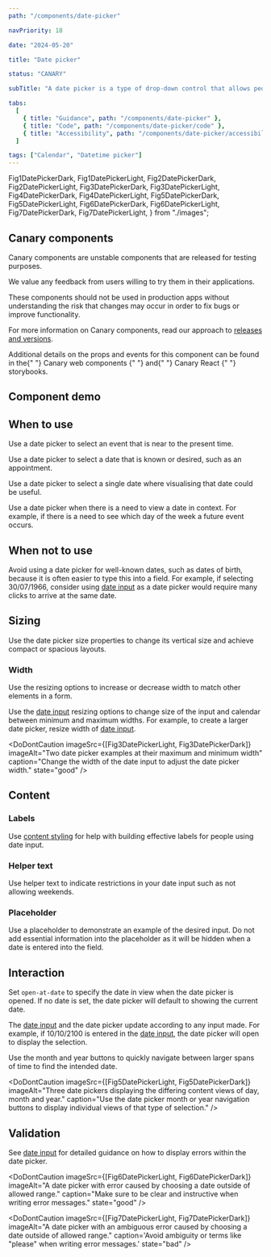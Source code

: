```yaml
---
path: "/components/date-picker"

navPriority: 18

date: "2024-05-20"

title: "Date picker"

status: "CANARY"

subTitle: "A date picker is a type of drop-down control that allows people to easily view and select dates."

tabs:
  [
    { title: "Guidance", path: "/components/date-picker" },
    { title: "Code", path: "/components/date-picker/code" },
    { title: "Accessibility", path: "/components/date-picker/accessibility" },
  ]

tags: ["Calendar", "Datetime picker"]
---
```


  Fig1DatePickerDark,
  Fig1DatePickerLight,
  Fig2DatePickerDark,
  Fig2DatePickerLight,
  Fig3DatePickerDark,
  Fig3DatePickerLight,
  Fig4DatePickerDark,
  Fig4DatePickerLight,
  Fig5DatePickerDark,
  Fig5DatePickerLight,
  Fig6DatePickerDark,
  Fig6DatePickerLight,
  Fig7DatePickerDark,
  Fig7DatePickerLight,
} from "./images";

<IcAlert
  heading="Canary component"
  variant="info"
  message="This component is new and its guidance will be updated over time."
/>

## Canary components

Canary components are unstable components that are released for testing purposes.

We value any feedback from users willing to try them in their applications.

These components should not be used in production apps without understanding the risk that changes may occur in order to fix bugs or improve functionality.

For more information on Canary components, read our approach to [releases and versions](/get-started/releases-versions).

<p>
  Additional details on the props and events for this component can be found in
  the{" "}
  <IcLink
    href="https://mi6.github.io/ic-ui-kit/branches/canary/develop/web-components/?path=/docs/web-components-date-picker--docs"
    target="_blank"
  >
    Canary web components
  </IcLink>{" "}
  and{" "}
  <IcLink
    href="https://mi6.github.io/ic-ui-kit/branches/canary/develop/react/?path=/docs/react-components-date-picker--docs"
    target="_blank"
  >
    Canary React
  </IcLink>{" "}
  storybooks.
</p>

## Component demo

<ComponentPreview>
  <IcDatePicker label="When would you like to collect your coffee?" />
</ComponentPreview>

## When to use

Use a date picker to select an event that is near to the present time.

<DoubleDoDontCaution>
  <DoDontCaution
    imageSrc={[Fig1DatePickerLight, Fig1DatePickerDark]}
    imageAlt="A date picker being used to select a nearby date"
    caption="Use a date picker to visualise and select dates."
    state="good"
  />
</DoubleDoDontCaution>

Use a date picker to select a date that is known or desired, such as an appointment.

Use a date picker to select a single date where visualising that date could be useful.

Use a date picker when there is a need to view a date in context. For example, if there is a need to see which day of the week a future event occurs.

## When not to use

Avoid using a date picker for well-known dates, such as dates of birth, because it is often easier to type this into a field. For example, if selecting 30/07/1966, consider using [date input](/components/date-input) as a date picker would require many clicks to arrive at the same date.

<DoubleDoDontCaution>
  <DoDontCaution
    imageSrc={[Fig2DatePickerLight, Fig2DatePickerDark]}
    imageAlt="A date picker being used to select a very distant date"
    caption="Avoid using a date picker when dealing with distant dates."
    state="caution"
  />
</DoubleDoDontCaution>

## Sizing

Use the date picker size properties to change its vertical size and achieve compact or spacious layouts.

### Width

Use the resizing options to increase or decrease width to match other elements in a form.

Use the [date input](/components/date-input) resizing options to change size of the input and calendar between minimum and maximum widths. For example, to create a larger date picker, resize width of [date input](/components/date-input).

<DoDontCaution
  imageSrc={[Fig3DatePickerLight, Fig3DatePickerDark]}
  imageAlt="Two date picker examples at their maximum and minimum width"
  caption="Change the width of the date input to adjust the date picker width."
  state="good"
/>

## Content

<DoubleDoDontCaution>
  <DoDontCaution
    imageSrc={[Fig4DatePickerLight, Fig4DatePickerDark]}
    imageAlt="A date picker field with label, helper and placeholder text highlighted."
    caption="Labels, helper text and placeholder text make up the instructional elements of an input."
  />
</DoubleDoDontCaution>

### Labels

Use [content styling](/styles/content-style/principles) for help with building effective labels for people using date input.

### Helper text

Use helper text to indicate restrictions in your date input such as not allowing weekends.

### Placeholder

Use a placeholder to demonstrate an example of the desired input. Do not add essential information into the placeholder as it will be hidden when a date is entered into the field.

## Interaction

Set `open-at-date` to specify the date in view when the date picker is opened. If no date is set, the date picker will default to showing the current date.

The [date input](/components/date-input) and the date picker update according to any input made. For example, if 10/10/2100 is entered in the [date input](/components/date-input), the date picker will open to display the selection.

Use the month and year buttons to quickly navigate between larger spans of time to find the intended date.

<DoDontCaution
  imageSrc={[Fig5DatePickerLight, Fig5DatePickerDark]}
  imageAlt="Three date pickers displaying the differing content views of day, month and year."
  caption="Use the date picker month or year navigation buttons to display individual views of that type of selection."
/>

## Validation

See [date input](/components/date-input#validation) for detailed guidance on how to display errors within the date picker.

<DoDontCaution
  imageSrc={[Fig6DatePickerLight, Fig6DatePickerDark]}
  imageAlt="A date picker with error caused by choosing a date outside of allowed range."
  caption="Make sure to be clear and instructive when writing error messages."
  state="good"
/>

<DoDontCaution
  imageSrc={[Fig7DatePickerLight, Fig7DatePickerDark]}
  imageAlt="A date picker with an ambiguous error caused by choosing a date outside of allowed range."
  caption='Avoid ambiguity or terms like "please" when writing error messages.'
  state="bad"
/>
